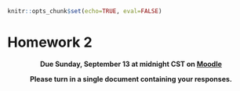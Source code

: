 ```r
knitr::opts_chunk$set(echo=TRUE, eval=FALSE)
```

# Homework 2 {-}

<center>
**Due Sunday, September 13 at midnight CST on [Moodle](https://moodle.macalester.edu/mod/assign/view.php?id=27999)**

**Please turn in a single document containing your responses.**
</center>
